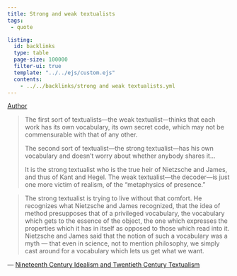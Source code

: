 ```yaml
---
title: Strong and weak textualists
tags:
 - quote 

listing:
  id: backlinks
  type: table
  page-size: 100000
  filter-ui: true
  template: "../../ejs/custom.ejs"
  contents:
    - ../../backlinks/strong and weak textualists.yml
---
```


[Author](/docs/phil/Richard Rorty.html)

> The first sort of textualists—the weak textualist—thinks that each work has its own vocabulary, its own secret code, which may not be commensurable with that of any other.  
> 
> The second sort of textualist—the strong textualist—has his own vocabulary and doesn't worry about whether anybody shares it...
>
> It is the strong textualist who is the true heir of Nietzsche and James, and thus of Kant and Hegel. The weak textualist—the decoder—is just one more victim of realism, of the "metaphysics of presence."

> The strong textualist is trying to live without that comfort. He recognizes what Nietzsche and James recognized, that the idea of method presupposes that of a privileged vocabulary, the vocabulary which gets to the essence of the object, the one which expresses the properties which it has in itself as opposed to those which read into it. Nietzsche and James said that the notion of such a vocabulary was a myth — that even in science, not to mention philosophy, we simply cast around for a vocabulary which lets us get what we want.

— [Nineteenth Century Idealism and Twentieth Century Textualism](/docs/phil/Nineteenth Century Idealism and Twentieth Century Textualism.html)

